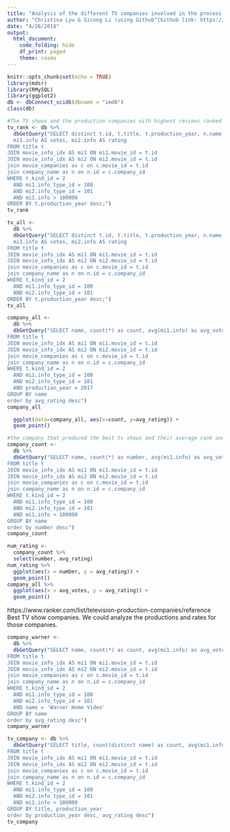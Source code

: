 ```yaml
---
title: "Analysis of the different TV companies involved in the process of TV show making"
author: "Christina Lyu & Sicong Li (using Github^[Github link: https://github.com/ChristinaLyu/miniProject3.git])"
date: "4/26/2018"
output: 
  html_document:
    code_folding: hide
    df_print: paged
    theme: cosmo
---
```


```r
knitr::opts_chunk$set(echo = TRUE)
library(mdsr)
library(RMySQL)
library(ggplot2)
db <- dbConnect_scidb(dbname = "imdb")
class(db)
```


```r
#The TV shows and the production companies with highest reviews ranked by year
tv_rank <- db %>%
  dbGetQuery("SELECT distinct t.id, t.title, t.production_year, n.name,
  mi1.info AS votes, mi2.info AS rating
FROM title t
JOIN movie_info_idx AS mi1 ON mi1.movie_id = t.id
JOIN movie_info_idx AS mi2 ON mi2.movie_id = t.id
join movie_companies as c on c.movie_id = t.id
join company_name as n on n.id = c.company_id
WHERE t.kind_id = 2
  AND mi1.info_type_id = 100
  AND mi2.info_type_id = 101
  AND mi1.info > 100000
ORDER BY t.production_year desc;")
tv_rank
```

```r
tv_all <- 
  db %>%
  dbGetQuery("SELECT distinct t.id, t.title, t.production_year, n.name,
  mi1.info AS votes, mi2.info AS rating
FROM title t
JOIN movie_info_idx AS mi1 ON mi1.movie_id = t.id
JOIN movie_info_idx AS mi2 ON mi2.movie_id = t.id
join movie_companies as c on c.movie_id = t.id
join company_name as n on n.id = c.company_id
WHERE t.kind_id = 2
  AND mi1.info_type_id = 100
  AND mi2.info_type_id = 101
ORDER BY t.production_year desc;")
tv_all
```

```r
company_all <- 
  db %>%
  dbGetQuery("SELECT name, count(*) as count, avg(mi1.info) as avg_votes, avg(mi2.info) as avg_rating
FROM title t
JOIN movie_info_idx AS mi1 ON mi1.movie_id = t.id
JOIN movie_info_idx AS mi2 ON mi2.movie_id = t.id
join movie_companies as c on c.movie_id = t.id
join company_name as n on n.id = c.company_id
WHERE t.kind_id = 2
  AND mi1.info_type_id = 100
  AND mi2.info_type_id = 101
  AND production_year = 2017
GROUP BY name
order by avg_rating desc")
company_all
```

```r
  ggplot(data=company_all, aes(x=count, y=avg_rating)) +
  geom_point()

```



```r
#the company that produced the best tv shows and their average rank and votes
company_count <- 
  db %>%
  dbGetQuery("SELECT name, count(*) as number, avg(mi1.info) as avg_votes, avg(mi2.info) as avg_rating
FROM title t
JOIN movie_info_idx AS mi1 ON mi1.movie_id = t.id
JOIN movie_info_idx AS mi2 ON mi2.movie_id = t.id
join movie_companies as c on c.movie_id = t.id
join company_name as n on n.id = c.company_id
WHERE t.kind_id = 2
  AND mi1.info_type_id = 100
  AND mi2.info_type_id = 101
  AND mi1.info > 100000
GROUP BY name
order by number desc")
company_count
```
```r
num_rating <-
  company_count %>%
  select(number, avg_rating) 
num_rating %>%
  ggplot(aes(x = number, y = avg_rating)) + 
  geom_point()
company_all %>%
  ggplot(aes(x = avg_votes, y = avg_rating)) + 
  geom_point()
```



https://www.ranker.com/list/television-production-companies/reference 
Best TV show companies. We could analyze the productions and rates for those companies.


```r
company_warner <- 
  db %>%
  dbGetQuery("SELECT name, count(*) as count, avg(mi1.info) as avg_votes, avg(mi2.info) as avg_rating
FROM title t
JOIN movie_info_idx AS mi1 ON mi1.movie_id = t.id
JOIN movie_info_idx AS mi2 ON mi2.movie_id = t.id
join movie_companies as c on c.movie_id = t.id
join company_name as n on n.id = c.company_id
WHERE t.kind_id = 2
  AND mi1.info_type_id = 100
  AND mi2.info_type_id = 101
  AND name = 'Warner Home Video' 
GROUP BY name
order by avg_rating desc")
company_warner
```


```r
tv_company <- db %>%
  dbGetQuery("SELECT title, count(distinct name) as count, avg(mi1.info) as avg_votes, avg(mi2.info) as avg_rating, production_year
FROM title t
JOIN movie_info_idx AS mi1 ON mi1.movie_id = t.id
JOIN movie_info_idx AS mi2 ON mi2.movie_id = t.id
join movie_companies as c on c.movie_id = t.id
join company_name as n on n.id = c.company_id
WHERE t.kind_id = 2
  AND mi1.info_type_id = 100
  AND mi2.info_type_id = 101
  AND mi1.info > 100000
GROUP BY title, production_year
order by production_year desc, avg_rating desc")
tv_company
```








































